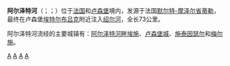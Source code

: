 {{noteTA|G1=法国地名}}
{{Infobox river
| name = 阿尔泽特河
| native_name = Alzette
| image = Luxembourg BW 2016-09-15 12-44-12.jpg
| image_alt =
| image_caption = 阿尔泽特河蜿蜒穿过[[盧森堡_(城市)|卢森堡城]]格伦德区
| map =Alzette.png
| map_alt =
| map_caption = 阿尔泽特河流域图
| source1_location = [[蒂勒_(默尔特-摩泽尔省)|蒂勒]]
| mouth_location = [[埃特尔布吕克|埃特尔布吕克]] {{coord|49|50|53.5|N|6|6|43|E|name=Alzettemouth|display=inline,title}}
| subdivision_type1 = 流经国家
| subdivision_name1 = {{hlist|{{FR}}|{{LUX}}}}
| progression = {{RSauer}}
| length = {{convert|73|km|mi|abbr=on}}
| source1_elevation = {{convert|305|m|ft|abbr=on}}
| mouth_elevation = 
| discharge1_avg = 
| basin_size = 
| tributaries_right =
}}
'''阿尔泽特河'''（{{lang-fr|label=法语、德语|Alzette}}；{{lang-lb|Uelzecht}}；{{lang-de|label=德语旧称|Alzig}}）位于[[法国|法国]]和[[卢森堡|卢森堡]]境内，发源于法国[[默尔特-摩泽尔省|默尔特-摩泽尔省]][[蒂勒|蒂勒]]，最终在卢森堡[[埃特尔布吕克|埃特尔布吕克]]附近注入[[绍尔河|绍尔河]]，全长73公里。

阿尔泽特河流经的主要城镇有：[[阿尔泽特河畔埃施|阿尔泽特河畔埃施]]、[[盧森堡_(城市)|卢森堡城]]、[[施泰因瑟尔|施泰因瑟尔]]和[[梅尔施|梅尔施]]。

{{France-geo-stub}}
{{Luxembourg-stub}}

[[Category:法国河流|A]]
[[Category:默尔特-摩泽尔省河流|A]]
[[Category:摩泽尔省河流|A]]
[[Category:卢森堡河流|A]]